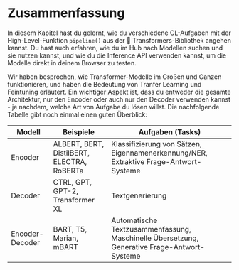 # Zusammenfassung

<CourseFloatingBanner
    chapter={1}
    classNames="absolute z-10 right-0 top-0"
/>

In diesem Kapitel hast du gelernt, wie du verschiedene CL-Aufgaben mit der High-Level-Funktion `pipeline()` aus der 🤗 Transformers-Bibliothek angehen kannst. Du hast auch erfahren, wie du im Hub nach Modellen suchen und sie nutzen kannst, und wie du die Inference API verwenden kannst, um die Modelle direkt in deinem Browser zu testen.

Wir haben besprochen, wie Transformer-Modelle im Großen und Ganzen funktionieren, und haben die Bedeutung von Tranfer Learning und Feintuning erläutert. Ein wichtiger Aspekt ist, dass du entweder die gesamte Architektur, nur den Encoder oder auch nur den Decoder verwenden kannst - je nachdem, welche Art von Aufgabe du lösen willst. Die nachfolgende Tabelle gibt noch einmal einen guten Überblick:

| Modell          | Beispiele                                  | Aufgaben (Tasks)                                                                            |
|-----------------|--------------------------------------------|----------------------------------------------------------------------------------|
| Encoder         | ALBERT, BERT, DistilBERT, ELECTRA, RoBERTa | Klassifizierung von Sätzen, Eigennamenerkennung/NER, Extraktive Frage-Antwort-Systeme |
| Decoder         | CTRL, GPT, GPT-2, Transformer XL           | Textgenerierung                                                                  |
| Encoder-Decoder | BART, T5, Marian, mBART                    | Automatische Textzusammenfassung, Maschinelle Übersetzung, Generative Frage-Antwort-Systeme                        |
